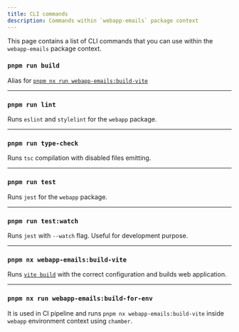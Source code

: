 ```yaml
---
title: CLI commands
description: Commands within `webapp-emails` package context
---
```


This page contains a list of CLI commands that you can use within the `webapp-emails` package context.

### `pnpm run build`

Alias for [`pnpm nx run webapp-emails:build-vite`](#pnpm-nx-webapp-emailsbuild-vite)

---

### `pnpm run lint`

Runs `eslint` and `stylelint` for the `webapp` package.

---

### `pnpm run type-check`

Runs `tsc` compilation with disabled files emitting.

---

### `pnpm run test`

Runs `jest` for the `webapp` package.

---

### `pnpm run test:watch`

Runs `jest` with `--watch` flag. Useful for development purpose.

---

### `pnpm nx webapp-emails:build-vite`

Runs [`vite build`](https://vitejs.dev/guide/cli.html#build) with the correct configuration and builds web application.

---

### `pnpm nx run webapp-emails:build-for-env`

It is used in CI pipeline and runs `pnpm nx webapp-emails:build-vite` inside `webapp` environment context using `chamber`.